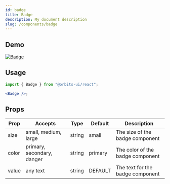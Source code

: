 ```yaml
---
id: badge
title: Badge
description: My document description
slug: /components/badge
---
```


## Demo

<a href="https://main--617d2a56fe98bd0048fc93db.chromatic.com/?path=/story/components-badge--primary">
  <img src="https://i.imgur.com/Qa88aot.png" alt="Badge" />
</a>

## Usage

```jsx
import { Badge } from "@orbits-ui/react";

<Badge />;
```

## Props

| Prop  | Accepts                    | Type   | Default | Description                      |
| ----- | -------------------------- | ------ | ------- | -------------------------------- |
| size  | small, medium, large       | string | small   | The size of the badge component  |
| color | primary, secondary, danger | string | primary | The color of the badge component |
| value | any text                   | string | DEFAULT | The text for the badge component |
